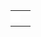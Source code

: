 {{en/Scenarios by size}}

{|
|-
|style="border:none;background:white"|
{{:Scenario:Desert Tracking}}

|style="border:none;background:white"|

|-
|style="border:none;background:white"|

|-
|style="border:none;background:white"|

|-
|}